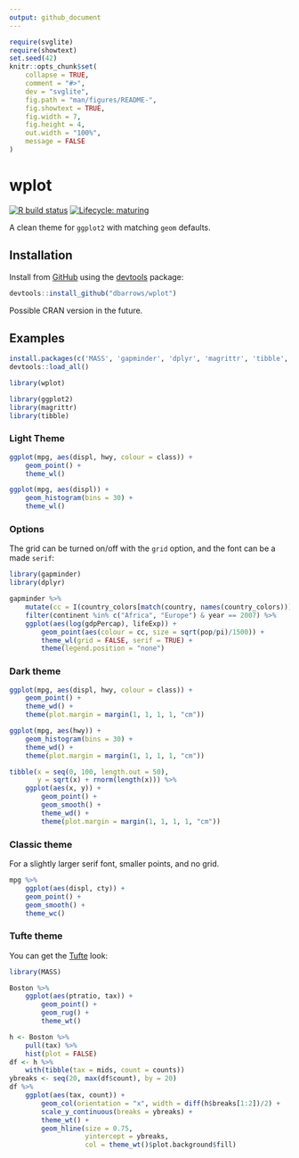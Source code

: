 ```yaml
---
output: github_document
---
```


<!-- README.md is generated from README.Rmd. Please edit that file -->

```r
require(svglite)
require(showtext)
set.seed(42)
knitr::opts_chunk$set(
    collapse = TRUE,
    comment = "#>",
    dev = "svglite",
    fig.path = "man/figures/README-",
    fig.showtext = TRUE,
    fig.width = 7,
    fig.height = 4,
    out.width = "100%",
    message = FALSE
)
```

# wplot

<!-- badges: start -->
[![R build status](https://github.com/dbarrows/wplot/workflows/R-CMD-check/badge.svg)](https://github.com/dbarrows/wplot/actions)
[![Lifecycle: maturing](https://img.shields.io/badge/lifecycle-maturing-blue.svg)](https://www.tidyverse.org/lifecycle/#maturing)
<!-- badges: end -->

A clean theme for `ggplot2` with matching `geom` defaults.

## Installation

Install from [GitHub](https://github.com/) using the [devtools](https://cran.r-project.org/web/packages/devtools) package:

```r
devtools::install_github("dbarrows/wplot")
```

Possible CRAN version in the future.

## Examples

```r
install.packages(c('MASS', 'gapminder', 'dplyr', 'magrittr', 'tibble', 'ggplot2'))
devtools::load_all()
```
```r
library(wplot)
```
```r
library(ggplot2)
library(magrittr)
library(tibble)
```

### Light Theme

```r
ggplot(mpg, aes(displ, hwy, colour = class)) +
    geom_point() +
    theme_wl()
```

```r
ggplot(mpg, aes(displ)) +
    geom_histogram(bins = 30) +
    theme_wl()
```

### Options

The grid can be turned on/off with the `grid` option, and the font can be a made `serif`:

```r
library(gapminder)
library(dplyr)

gapminder %>%
    mutate(cc = I(country_colors[match(country, names(country_colors))])) %>%
    filter(continent %in% c("Africa", "Europe") & year == 2007) %>%
    ggplot(aes(log(gdpPercap), lifeExp)) +
        geom_point(aes(colour = cc, size = sqrt(pop/pi)/1500)) +
        theme_wl(grid = FALSE, serif = TRUE) +
        theme(legend.position = "none")
```

### Dark theme

```r
ggplot(mpg, aes(displ, hwy, colour = class)) +
    geom_point() +
    theme_wd() +
    theme(plot.margin = margin(1, 1, 1, 1, "cm"))
```

```r
ggplot(mpg, aes(hwy)) +
    geom_histogram(bins = 30) +
    theme_wd() +
    theme(plot.margin = margin(1, 1, 1, 1, "cm"))
```

```r
tibble(x = seq(0, 100, length.out = 50),
       y = sqrt(x) + rnorm(length(x))) %>%
    ggplot(aes(x, y)) +
        geom_point() + 
        geom_smooth() +
        theme_wd() +
        theme(plot.margin = margin(1, 1, 1, 1, "cm"))
```

### Classic theme

For a slightly larger serif font, smaller points, and no grid.

```r
mpg %>%
    ggplot(aes(displ, cty)) +
    geom_point() +
    geom_smooth() +
    theme_wc()
```

### Tufte theme

You can get the [Tufte](https://www.edwardtufte.com/tufte/) look:

```r
library(MASS)

Boston %>%
    ggplot(aes(ptratio, tax)) +
        geom_point() +
        geom_rug() +
        theme_wt()
```

```r
h <- Boston %>%
    pull(tax) %>%
    hist(plot = FALSE)
df <- h %>%
    with(tibble(tax = mids, count = counts))
ybreaks <- seq(20, max(df$count), by = 20)
df %>%
    ggplot(aes(tax, count)) +
        geom_col(orientation = "x", width = diff(h$breaks[1:2])/2) +
        scale_y_continuous(breaks = ybreaks) +
        theme_wt() +
        geom_hline(size = 0.75,
                   yintercept = ybreaks,
                   col = theme_wt()$plot.background$fill)
```